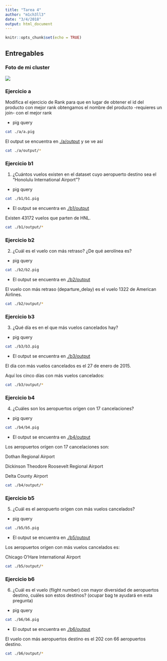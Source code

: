 ```yaml
---
title: "Tarea 4"
author: "m1ch3ll3"
date: "3/4/2018"
output: html_document
---
```


```r
knitr::opts_chunk$set(echo = TRUE)
```

## Entregables

### Foto de mi cluster

![](cluster.png)

### Ejercicio a

Modifica el ejercicio de Rank para que en lugar de obtener el id del producto con mejor rank obtengamos el nombre del producto -requieres un join- con el mejor rank

* pig query

```bash
cat ./a/a.pig
```

El output se encuentra en [./a/output](./a/output) y se ve así

```bash
cat ./a/output/*
```

### Ejercicio b1

1. ¿Cuántos vuelos existen en el dataset cuyo aeropuerto destino sea el "Honolulu International Airport"?

* pig query

```bash
cat ./b1/b1.pig
```

* El output se encuentra en [./b1/output](./b1/output)

Existen 43172 vuelos que parten de HNL.

```bash
cat ./b1/output/*
```

### Ejercicio b2

2. ¿Cuál es el vuelo con más retraso? ¿De qué aerolínea es?

* pig query

```bash
cat ./b2/b2.pig
```

* El output se encuentra en [./b2/output](./b2/output)

El vuelo con más retraso (departure_delay) es el vuelo 1322 de American Airlines.

```bash
cat ./b2/output/*
```

### Ejercicio b3

3. ¿Qué día es en el que más vuelos cancelados hay?

* pig query

```bash
cat ./b3/b3.pig
```

* El output se encuentra en [./b3/output](./b3/output)

El día con más vuelos cancelados es el 27 de enero de 2015.

Aquí los cinco días con más vuelos cancelados:

```bash
cat ./b3/output/*
```

### Ejercicio b4

4. ¿Cuáles son los aeropuertos orígen con 17 cancelaciones?

* pig query

```bash
cat ./b4/b4.pig
```

* El output se encuentra en [./b4/output](./b4/output)

Los aeropuertos orígen con 17 cancelaciones son:

Dothan Regional Airport

Dickinson Theodore Roosevelt Regional Airport

Delta County Airport

```bash
cat ./b4/output/*
```

### Ejercicio b5

5. ¿Cuál es el aeropuerto origen con más vuelos cancelados?

* pig query

```bash
cat ./b5/b5.pig
```

* El output se encuentra en [./b5/output](./b5/output)

Los aeropuertos orígen con más vuelos cancelados es:

Chicago O'Hare International Airport

```bash
cat ./b5/output/*
```

### Ejercicio b6

6. ¿Cuál es el vuelo (flight number) con mayor diversidad de aeropuertos destino, cuáles son estos destinos? (ocupar bag te ayudará en esta pregunta)

* pig query

```bash
cat ./b6/b6.pig
```

* El output se encuentra en [./b6/output](./b6/output)

El vuelo con más aeropuertos destino es el 202 con 66 aeropuertos destino.

```bash
cat ./b6/output/*
```